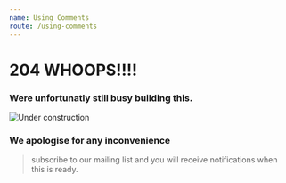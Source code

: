 ```yaml
---
name: Using Comments
route: /using-comments
---
```


# 204 **WHOOPS!!!!**

###  Were unfortunatly still busy building this.

![Under construction](https://cdn-learnsql.c1i44.now.sh/pg-wip/_under_construction.png)

### We apologise for any inconvenience

> subscribe to our mailing list and you will receive notifications when this is ready.